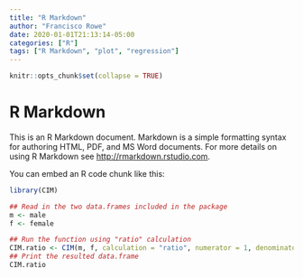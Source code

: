 ```yaml
---
title: "R Markdown"
author: "Francisco Rowe"
date: 2020-01-01T21:13:14-05:00
categories: ["R"]
tags: ["R Markdown", "plot", "regression"]
---
```


```r
knitr::opts_chunk$set(collapse = TRUE)
```

# R Markdown

This is an R Markdown document. Markdown is a simple formatting syntax for authoring HTML, PDF, and MS Word documents. For more details on using R Markdown see <http://rmarkdown.rstudio.com>.

You can embed an R code chunk like this:

```r
library(CIM)
```

```r
## Read in the two data.frames included in the package
m <- male
f <- female

## Run the function using "ratio" calculation
CIM.ratio <- CIM(m, f, calculation = "ratio", numerator = 1, denominator = 2)
## Print the resulted data.frame
CIM.ratio
```
